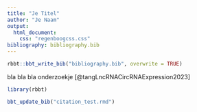 ```yaml
---
title: "Je Titel"
author: "Je Naam"
output:
  html_document:
    css: "regenboogcss.css"
bibliography: bibliography.bib
---
```


```r

rbbt::bbt_write_bib("bibliography.bib", overwrite = TRUE)

```

bla bla bla onderzoekje [@tangLncRNACircRNAExpression2023]


```r
library(rbbt)

bbt_update_bib("citation_test.rmd")
```

